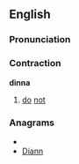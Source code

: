 ==English==

===Pronunciation===
{{rfp}}

===Contraction===
'''dinna'''

# {{context|Scotland|Geordie}} [[do]] [[not]]

===Anagrams===
* {{alphagram|adinn}}
* [[Diann#English|Diann]]